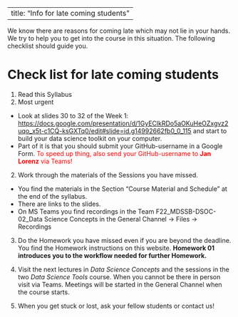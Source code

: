 ::: {style="color: red;"}
---
title: "Info for late coming students"
---
:::

We know there are reasons for coming late which may not lie in your hands. We try to help you to get into the course in this situation. The following checklist should guide you.

# Check list for late coming students {-}

1.  Read this Syllabus
2.  Most urgent

-   Look at slides 30 to 32 of the Week 1: <https://docs.google.com/presentation/d/1GyEClkRDo5aOKuHeOZxgvz2uqo_x5t-c1CQ-ksGXTq0/edit#slide=id.g14992662fb0_0_115> and start to build your data science toolkit on your computer.
-   Part of it is that you should submit your GitHub-username in a Google Form. [To speed up thing, also send your GitHub-username to **Jan Lorenz** via Teams!]{style="color:red;"}

2.  Work through the materials of the Sessions you have missed.

-   You find the materials in the Section "Course Material and Schedule" at the end of the syllabus.
-   There are links to the slides.
-   On MS Teams you find recordings in the Team F22_MDSSB-DSOC-02_Data Science Concepts in the General Channel -\> Files -\> Recordings

3.  Do the Homework you have missed even if you are beyond the deadline. You find the Homework instructions on this website. **Homework 01 introduces you to the workflow needed for further Homework.**

4.  Visit the next lectures in *Data Science Concepts* and the sessions in the two *Data Science Tools* course. When you cannot be there in person visit via Teams. Meetings will be started in the General Channel when the course starts.

5.  When you get stuck or lost, ask your fellow students or contact us!
